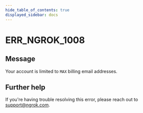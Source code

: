 ```yaml
---
hide_table_of_contents: true
displayed_sidebar: docs
---
```



# ERR_NGROK_1008

## Message

Your account is limited to `MAX` billing email addresses.

<ErrorDetails error="err_ngrok_1008" />

## Further help

If you're having trouble resolving this error, please reach out to [support@ngrok.com](mailto:support@ngrok.com?subject=Help%20with%20ERR_NGROK_1008).
